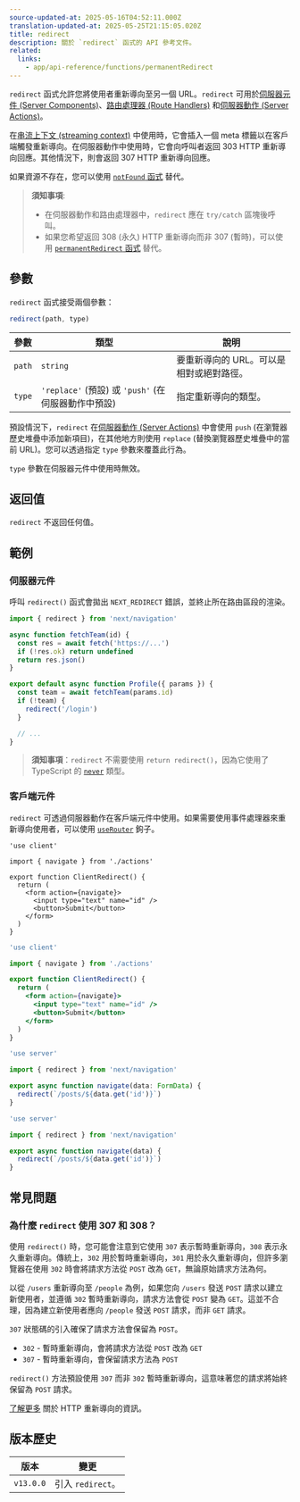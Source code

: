 ```yaml
---
source-updated-at: 2025-05-16T04:52:11.000Z
translation-updated-at: 2025-05-25T21:15:05.020Z
title: redirect
description: 關於 `redirect` 函式的 API 參考文件。
related:
  links:
    - app/api-reference/functions/permanentRedirect
---
```


`redirect` 函式允許您將使用者重新導向至另一個 URL。`redirect` 可用於[伺服器元件 (Server Components)](/docs/app/building-your-application/rendering/server-components)、[路由處理器 (Route Handlers)](/docs/app/building-your-application/routing/route-handlers) 和[伺服器動作 (Server Actions)](/docs/app/building-your-application/data-fetching/server-actions-and-mutations)。

在[串流上下文 (streaming context)](/docs/app/building-your-application/routing/loading-ui-and-streaming#what-is-streaming) 中使用時，它會插入一個 meta 標籤以在客戶端觸發重新導向。在伺服器動作中使用時，它會向呼叫者返回 303 HTTP 重新導向回應。其他情況下，則會返回 307 HTTP 重新導向回應。

如果資源不存在，您可以使用 [`notFound` 函式](/docs/app/api-reference/functions/not-found) 替代。

> **須知事項**:
>
> - 在伺服器動作和路由處理器中，`redirect` 應在 `try/catch` 區塊後呼叫。
> - 如果您希望返回 308 (永久) HTTP 重新導向而非 307 (暫時)，可以使用 [`permanentRedirect` 函式](/docs/app/api-reference/functions/permanentRedirect) 替代。

## 參數

`redirect` 函式接受兩個參數：

```js
redirect(path, type)
```

| 參數      | 類型                                                          | 說明                                                 |
| --------- | ------------------------------------------------------------- | ----------------------------------------------------------- |
| `path`    | `string`                                                      | 要重新導向的 URL。可以是相對或絕對路徑。 |
| `type`    | `'replace'` (預設) 或 `'push'` (在伺服器動作中預設) | 指定重新導向的類型。                            |

預設情況下，`redirect` 在[伺服器動作 (Server Actions)](/docs/app/building-your-application/data-fetching/server-actions-and-mutations) 中會使用 `push` (在瀏覽器歷史堆疊中添加新項目)，在其他地方則使用 `replace` (替換瀏覽器歷史堆疊中的當前 URL)。您可以透過指定 `type` 參數來覆蓋此行為。

`type` 參數在伺服器元件中使用時無效。

## 返回值

`redirect` 不返回任何值。

## 範例

### 伺服器元件

呼叫 `redirect()` 函式會拋出 `NEXT_REDIRECT` 錯誤，並終止所在路由區段的渲染。

```jsx filename="app/team/[id]/page.js"
import { redirect } from 'next/navigation'

async function fetchTeam(id) {
  const res = await fetch('https://...')
  if (!res.ok) return undefined
  return res.json()
}

export default async function Profile({ params }) {
  const team = await fetchTeam(params.id)
  if (!team) {
    redirect('/login')
  }

  // ...
}
```

> **須知事項**：`redirect` 不需要使用 `return redirect()`，因為它使用了 TypeScript 的 [`never`](https://www.typescriptlang.org/docs/handbook/2/functions.html#never) 類型。

### 客戶端元件

`redirect` 可透過伺服器動作在客戶端元件中使用。如果需要使用事件處理器來重新導向使用者，可以使用 [`useRouter`](/docs/app/api-reference/functions/use-router) 鉤子。

```tsx filename="app/client-redirect.tsx" switcher
'use client'

import { navigate } from './actions'

export function ClientRedirect() {
  return (
    <form action={navigate}>
      <input type="text" name="id" />
      <button>Submit</button>
    </form>
  )
}
```

```jsx filename="app/client-redirect.jsx" switcher
'use client'

import { navigate } from './actions'

export function ClientRedirect() {
  return (
    <form action={navigate}>
      <input type="text" name="id" />
      <button>Submit</button>
    </form>
  )
}
```

```ts filename="app/actions.ts" switcher
'use server'

import { redirect } from 'next/navigation'

export async function navigate(data: FormData) {
  redirect(`/posts/${data.get('id')}`)
}
```

```js filename="app/actions.js" switcher
'use server'

import { redirect } from 'next/navigation'

export async function navigate(data) {
  redirect(`/posts/${data.get('id')}`)
}
```

## 常見問題

### 為什麼 `redirect` 使用 307 和 308？

使用 `redirect()` 時，您可能會注意到它使用 `307` 表示暫時重新導向，`308` 表示永久重新導向。傳統上，`302` 用於暫時重新導向，`301` 用於永久重新導向，但許多瀏覽器在使用 `302` 時會將請求方法從 `POST` 改為 `GET`，無論原始請求方法為何。

以從 `/users` 重新導向至 `/people` 為例，如果您向 `/users` 發送 `POST` 請求以建立新使用者，並遵循 `302` 暫時重新導向，請求方法會從 `POST` 變為 `GET`。這並不合理，因為建立新使用者應向 `/people` 發送 `POST` 請求，而非 `GET` 請求。

`307` 狀態碼的引入確保了請求方法會保留為 `POST`。

- `302` - 暫時重新導向，會將請求方法從 `POST` 改為 `GET`
- `307` - 暫時重新導向，會保留請求方法為 `POST`

`redirect()` 方法預設使用 `307` 而非 `302` 暫時重新導向，這意味著您的請求將始終保留為 `POST` 請求。

[了解更多](https://developer.mozilla.org/docs/Web/HTTP/Redirections) 關於 HTTP 重新導向的資訊。

## 版本歷史

| 版本       | 變更                |
| --------- | ---------------------- |
| `v13.0.0` | 引入 `redirect`。 |